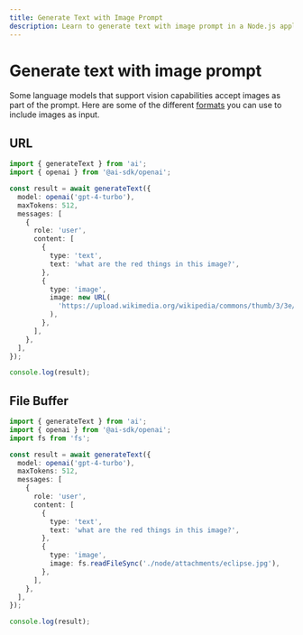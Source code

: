 ```yaml
---
title: Generate Text with Image Prompt
description: Learn to generate text with image prompt in a Node.js application.
---
```


# Generate text with image prompt

Some language models that support vision capabilities accept images as part of the prompt. Here are some of the different [formats](/docs/reference/ai-sdk-core/generate-text#content-image) you can use to include images as input.

## URL

```ts file='index.ts'
import { generateText } from 'ai';
import { openai } from '@ai-sdk/openai';

const result = await generateText({
  model: openai('gpt-4-turbo'),
  maxTokens: 512,
  messages: [
    {
      role: 'user',
      content: [
        {
          type: 'text',
          text: 'what are the red things in this image?',
        },
        {
          type: 'image',
          image: new URL(
            'https://upload.wikimedia.org/wikipedia/commons/thumb/3/3e/2024_Solar_Eclipse_Prominences.jpg/720px-2024_Solar_Eclipse_Prominences.jpg',
          ),
        },
      ],
    },
  ],
});

console.log(result);
```

## File Buffer

```ts file='index.ts'
import { generateText } from 'ai';
import { openai } from '@ai-sdk/openai';
import fs from 'fs';

const result = await generateText({
  model: openai('gpt-4-turbo'),
  maxTokens: 512,
  messages: [
    {
      role: 'user',
      content: [
        {
          type: 'text',
          text: 'what are the red things in this image?',
        },
        {
          type: 'image',
          image: fs.readFileSync('./node/attachments/eclipse.jpg'),
        },
      ],
    },
  ],
});

console.log(result);
```
